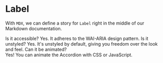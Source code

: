 <!-- Label.stories.mdx -->



<Meta title="Accordion" component={Accordion} />

# Label

With `MDX`, we can define a story for `Label` right in the middle of our Markdown documentation.

<Canvas>
  <Story name="Main">
    <Accordion.Root type="single" defaultValue="item-1" collapsible>
      <Accordion.Item value="item-1">
        <Accordion.Trigger>Is it accessible?</Accordion.Trigger>
        <Accordion.Content>
          Yes. It adheres to the WAI-ARIA design pattern.
        </Accordion.Content>
      </Accordion.Item>
      <Accordion.Item value="item-2">
        <Accordion.Trigger>Is it unstyled?</Accordion.Trigger>
        <Accordion.Content>
          Yes. It's unstyled by default, giving you freedom over the look and
          feel.
        </Accordion.Content>
      </Accordion.Item>
      <Accordion.Item value="item-3">
        <Accordion.Trigger>Can it be animated?</Accordion.Trigger>
        <Accordion.Content>
          <div>Yes! You can animate the Accordion with CSS or JavaScript.</div>
        </Accordion.Content>
      </Accordion.Item>
    </Accordion.Root>
  </Story>
</Canvas>
